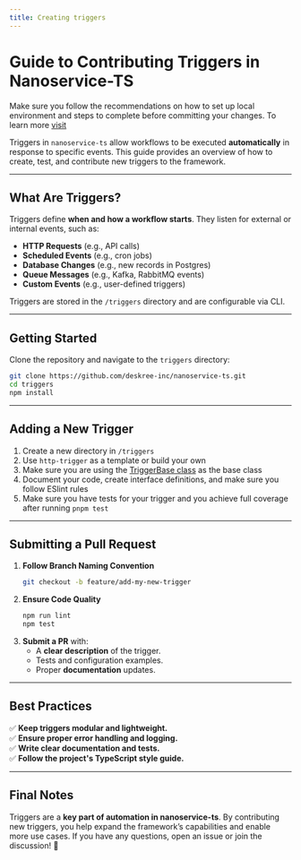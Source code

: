 ```yaml
---
title: Creating triggers
---
```


# **Guide to Contributing Triggers in Nanoservice-TS**
<Tip> Make sure you follow the recommendations on how to set up local environment and steps to complete before committing your changes. To learn more [visit](/docs/c/overview/how-to-contribute)</Tip>

Triggers in `nanoservice-ts` allow workflows to be executed **automatically** in response to specific events. This guide provides an overview of how to create, test, and contribute new triggers to the framework.

---

## **What Are Triggers?**  
Triggers define **when and how a workflow starts**. They listen for external or internal events, such as:  
- **HTTP Requests** (e.g., API calls) <Icon icon="check" iconType="solid" />  
- **Scheduled Events** (e.g., cron jobs)  
- **Database Changes** (e.g., new records in Postgres)  
- **Queue Messages** (e.g., Kafka, RabbitMQ events)  
- **Custom Events** (e.g., user-defined triggers)  

Triggers are stored in the `/triggers` directory and are configurable via CLI.

---

## **Getting Started**

Clone the repository and navigate to the `triggers` directory:  
```bash
git clone https://github.com/deskree-inc/nanoservice-ts.git
cd triggers
npm install
```

---

## **Adding a New Trigger**
1. Create a new directory in `/triggers`  
2. Use `http-trigger` as a template or build your own
3. Make sure you are using the [TriggerBase class](/docs/ref/runner/src/classes/TriggerBase) as the base class
4. Document your code, create interface definitions, and make sure you follow ESlint rules
5. Make sure you have tests for your trigger and you achieve full coverage after running `pnpm test`

---

## **Submitting a Pull Request**
1. **Follow Branch Naming Convention**  
   ```bash
   git checkout -b feature/add-my-new-trigger
   ```
2. **Ensure Code Quality**  
   ```bash
   npm run lint
   npm test
   ```
3. **Submit a PR** with:  
   - A **clear description** of the trigger.  
   - Tests and configuration examples.  
   - Proper **documentation** updates.  

---

## **Best Practices**
✅ **Keep triggers modular and lightweight.**  
✅ **Ensure proper error handling and logging.**  
✅ **Write clear documentation and tests.**  
✅ **Follow the project's TypeScript style guide.**  

---

## **Final Notes**
Triggers are a **key part of automation in nanoservice-ts**. By contributing new triggers, you help expand the framework’s capabilities and enable more use cases. If you have any questions, open an issue or join the discussion! 🚀  
```